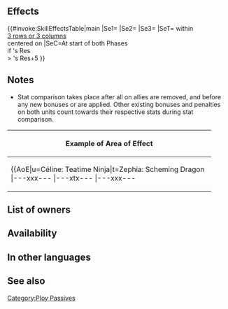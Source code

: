 {{Passive
|name=Spd/Res Ploy
|type=C
|exclusive=0
|canUseWeapon={{WeaponList|All}}
|canUseMove={{MoveList|All}}
|properties=random_owner
|1name=Spd/Res Ploy 3
|alt1name=Spd Res Ploy 3
|1tagid=SID_速さ魔防の謀策3
|1effect=At start of player phase or enemy phase, if any foes within 3 rows or 3 columns centered on unit have Res < unit's Res+5, inflicts Spd/Res-7,【Ploy】, and【Exposure】 on those foes through their next actions.<br><br>【Ploy】<br>Neutralizes【Bonus Doubler】,【Treachery】, and【Grand Strategy】effects active on unit during combat through unit's next action.<br><br>【Exposure】<br>Foe's attacks deal +10 damage.<br><br>【Bonus Doubler】<br>Grants bonus to Atk/Spd/Def/Res during combat = current bonus on each of unit's stats for 1 turn. Calculates each stat bonus independently.<br><br>【Treachery】<br>Unit deals additional damage = total bonuses on unit for 1 turn.<br><br>【Grand Strategy】<br>Grants bonus to Atk/Spd/Def/Res during combat = current penalty on each of unit's stats × 2 for 1 turn. (Example: if unit has -7 penalty to Atk, grants Atk+14, for a net bonus of Atk+7.) Calculates each stat bonus independently.<br><br>Unit's negative effects that last "through unit's next action" will remain in effect until this status (Grand Strategy) is neutralized.
|1cost=300
|1required=Spd Ploy 3;Res Ploy 3
}}
==Effects==
{{#invoke:SkillEffectsTable|main
|Se1={{Eft|Penalties|Spd/Res|7}}
|Se2={{SEt|Ploy}}
|Se3={{SEt|Exposure}}
|SeT={{Tgt|Foes}} within<br>[[3 rows or 3 columns]]<br>centered on {{Tgt|Unit}}
|SeC=At start of both Phases<br>if {{Tgt|Unit}}'s Res<br>> {{Tgt|Foe}}'s Res+5
}}
==Notes==
{{Penalties}}
{{Ploy}}
{{Exposure}}
* Stat comparison takes place after all {{SEt|bonuses}} on allies are removed, and before any new bonuses or {{SEt|penalties}} are applied. Other existing bonuses and penalties on both units count towards their respective stats during stat comparison.
{|class="wikitable default mw-collapsible" 
!Example of Area of Effect
|-
|align="middle" style="max-width:450px;margin:auto"|{{AoE|u=Céline: Teatime Ninja|t=Zephia: Scheming Dragon
|---xxx---
|---xtx---
|---xxx---
|xxxxxxxxx
|xxxxuxxxx
|xxxxxxxxx
|---xxx---
|---xxx---
|---xxx---
}}
|}
==List of owners==
{{Skill Hero List}}
==Availability==
{{PassiveFocusList}}
{{PassiveDistributionList}}
{{PassiveCombatManualList}}
==In other languages==
{{OtherLanguages
|english=Spd/Res Ploy
|japanese=
|german=
|spanishEU=
|spanishLA=
|french=
|italian=
|chineseTW=
|portuguese=
}}

==See also==
{{See also skills|cond=(Description LIKE '%at%start of%inflicts%rows%columns%' OR Description LIKE '%【Ploy】%' OR Description LIKE '%【Exposure】%') AND Exclusive='1'}}
{{Passives Navbox|C}}
[[Category:Ploy Passives]]